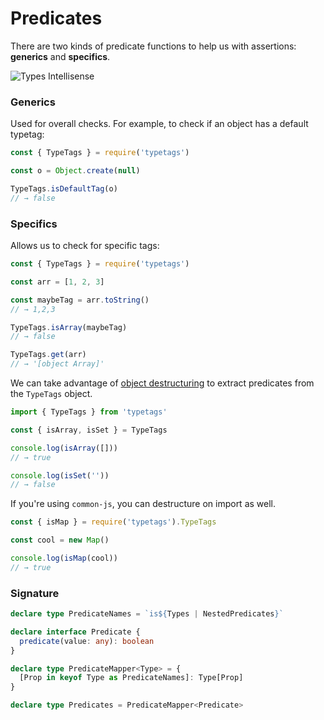 
# Predicates

There are two kinds of predicate functions to help us with assertions: **generics** and **specifics**.

![Types Intellisense](/images/typetags-02.jpg)

### Generics

Used for overall checks. For example, to check if an object has a default typetag:

```js
const { TypeTags } = require('typetags')

const o = Object.create(null)

TypeTags.isDefaultTag(o)
// → false
```

### Specifics

Allows us to check for specific tags:

```js
const { TypeTags } = require('typetags')

const arr = [1, 2, 3]

const maybeTag = arr.toString()
// → 1,2,3

TypeTags.isArray(maybeTag)
// → false

TypeTags.get(arr)
// → '[object Array]'
```

We can take advantage of [object destructuring](https://developer.mozilla.org/en-US/docs/Web/JavaScript/Reference/Operators/Destructuring_assignment#object_destructuring) to extract predicates from the `TypeTags` object.

```js
import { TypeTags } from 'typetags'

const { isArray, isSet } = TypeTags

console.log(isArray([]))
// → true

console.log(isSet(''))
// → false
```

If you're using `common-js`, you can destructure on import as well.

```js
const { isMap } = require('typetags').TypeTags

const cool = new Map()

console.log(isMap(cool))
// → true
```

### Signature

```ts
declare type PredicateNames = `is${Types | NestedPredicates}`

declare interface Predicate {
  predicate(value: any): boolean
}

declare type PredicateMapper<Type> = {
  [Prop in keyof Type as PredicateNames]: Type[Prop]
}

declare type Predicates = PredicateMapper<Predicate>
```
